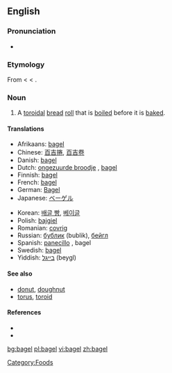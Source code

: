==English==

===Pronunciation===
*{{rhymes|eɪɡəl}}

===Etymology===
From {{Yidd.}} {{term|בײגל|tr=beygl}} < {{MHG.}} < {{OHG.}}.

===Noun===
{{en-noun}}

# A [[toroidal]] [[bread]] [[roll]] that is [[boil]]ed before it is [[bake]]d.

====Translations====
{{trans-top|toroidal bread roll}}
*Afrikaans: [[#Afrikaans|bagel]]
*Chinese: [[百吉捲]], [[百吉卷]]
*Danish: [[#Danish|bagel]]
*Dutch: [[ongezuurde broodje]] {{n}}<!-- wikify if idiomatic -->, [[#Dutch|bagel]]
*Finnish: [[#Finnish|bagel]]
*French: [[#French|bagel]]
*German: [[Bagel]] {{m}}
*Japanese: [[ベーゲル]]
{{trans-mid}}
*Korean: [[배글 빵]], [[베이글]]
*Polish: [[bajgiel]]
*Romanian: [[covrig]]
*Russian: [[бублик]] (bublik), [[бейгл]]
*Spanish: [[panecillo]] {{m}}, bagel
*Swedish: [[#Swedish|bagel]] {{c}}
*Yiddish: [[בײגל]] (beygl)
{{trans-bottom}}

====See also====
*[[donut]], [[doughnut]]
*[[torus]], [[toroid]]

====References====
*{{R:Online Etymology Dictionary}}
* {{pedialite}}

[[Category:Foods]]

[[bg:bagel]]
[[pl:bagel]]
[[vi:bagel]]
[[zh:bagel]]